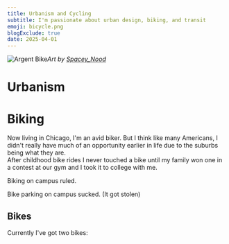 ```yaml
---
title: Urbanism and Cycling
subtitle: I'm passionate about urban design, biking, and transit
emoji: bicycle.png
blogExclude: true
date: 2025-04-01
---
```


![Argent Bike](@assets/aboutPages/urbanism/argentBiking_spaceyNood.png)_Art by [Spacey_Nood](https://bsky.app/profile/spaceynood.bsky.social)_
# Urbanism

# Biking
Now living in Chicago, I'm an avid biker. But I think like many Americans, I didn't really have much of an opportunity earlier in life due to the suburbs being what they are.\
After childhood bike rides I never touched a bike until my family won one in a contest at our gym and I took it to college with me.

Biking on campus ruled.

Bike parking on campus sucked. (It got stolen)

## Bikes
Currently I've got two bikes: 